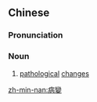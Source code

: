 {{also|病变}}
==Chinese==
{{zh-forms|s=病变}}

===Pronunciation===
{{zh-pron
|m=bìngbiàn
|mn=pēⁿ-piàn/pīⁿ-piàn
|cat=n
}}

===Noun===
{{zh-noun}}

# [[pathological]] [[change]]s

[[zh-min-nan:病變]]